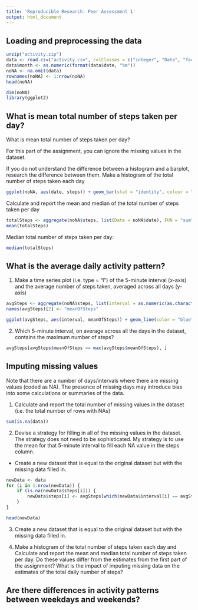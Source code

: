 ```yaml
---
title: 'Reproducible Research: Peer Assessment 1'
output: html_document
---
```


## Loading and preprocessing the data
```r
unzip("activity.zip")
data <- read.csv("activity.csv", colClasses = c("integer", "Date", "factor"))
data$month <- as.numeric(format(data$date, "%m"))
noNA <- na.omit(data)
rownames(noNA) <- 1:nrow(noNA)
head(noNA)
```

```r
dim(noNA)
library(ggplot2)
```


## What is mean total number of steps taken per day?

What is mean total number of steps taken per day?

For this part of the assignment, you can ignore the missing values in the dataset.

If you do not understand the difference between a histogram and a barplot, research the difference between them. Make a histogram of the total number of steps taken each day

```r
ggplot(noNA, aes(date, steps)) + geom_bar(stat = "identity", colour = "green", fill = "green", width = 0.7) + facet_grid(. ~ month, scales = "free") + labs(title = "Histogram of Total Number of Steps Taken Each Day", x = "Date", y = "Total number of steps")
```
Calculate and report the mean and median of the total number of steps taken per day

```r
totalSteps <- aggregate(noNA$steps, list(Date = noNA$date), FUN = "sum")$x
mean(totalSteps)
```


Median total number of steps taken per day:

```r
median(totalSteps)
```


## What is the average daily activity pattern?
1. Make a time series plot (i.e. type = "l") of the 5-minute interval (x-axis) and the average number of steps taken, averaged across all days (y-axis)

```r
avgSteps <- aggregate(noNA$steps, list(interval = as.numeric(as.character(noNA$interval))), FUN = "mean")
names(avgSteps)[2] <- "meanOfSteps"

ggplot(avgSteps, aes(interval, meanOfSteps)) + geom_line(color = "blue", size = 0.8) + labs(title = "Time Series Plot of the 5-minute Interval", x = "5-minute intervals", y = "Average Number of Steps Taken")

```

2. Which 5-minute interval, on average across all the days in the dataset, contains the maximum number of steps?

```r
avgSteps[avgSteps$meanOfSteps == max(avgSteps$meanOfSteps), ]
```


## Imputing missing values

Note that there are a number of days/intervals where there are missing values (coded as NA). The presence of missing days may introduce bias into some calculations or summaries of the data.

1) Calculate and report the total number of missing values in the dataset (i.e. the total number of rows with NAs)


```r
sum(is.na(data))
```

2) Devise a strategy for filling in all of the missing values in the dataset. The strategy does not need to be sophisticated. 
My strategy is to use the mean for that 5-minute interval to fill each NA value in the steps column.

* Create a new dataset that is equal to the original dataset but with the missing data filled in.


```r
newData <- data 
for (i in 1:nrow(newData)) {
    if (is.na(newData$steps[i])) {
        newData$steps[i] <- avgSteps[which(newData$interval[i] == avgSteps$interval), ]$meanOfSteps
    }
}

head(newData)
```

3) Create a new dataset that is equal to the original dataset but with the missing data filled in.

4) Make a histogram of the total number of steps taken each day and Calculate and report the mean and median total number of steps taken per day. Do these values differ from the estimates from the first part of the assignment? What is the impact of imputing missing data on the estimates of the total daily number of steps?

## Are there differences in activity patterns between weekdays and weekends?
